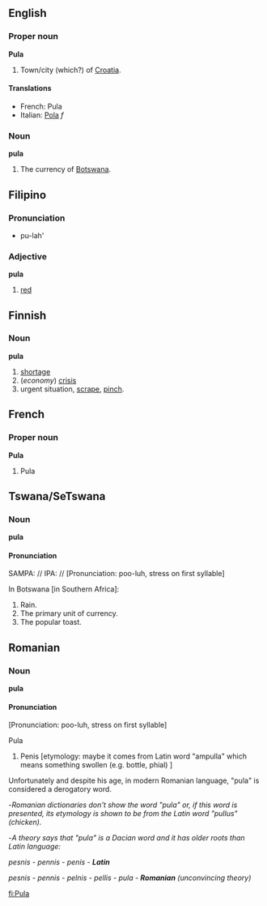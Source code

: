 ==English==
===Proper noun===
'''Pula'''

#Town/city (which?) of [[Croatia]].

====Translations====
*French: Pula
*Italian: [[Pola]] ''f''

===Noun===
'''pula'''

#The currency of [[Botswana]].

==Filipino==
===Pronunciation===
* pu-lah'

===Adjective===
'''pula'''
# [[red]]

==Finnish==
===Noun===
'''pula'''

# [[shortage]]
# (''economy'') [[crisis]]
# urgent situation, [[scrape]], [[pinch]].

==French==
===Proper noun===
'''Pula'''

#Pula

==Tswana/SeTswana==
===Noun===
'''pula'''

====Pronunciation====
SAMPA: //
IPA: //
[Pronunciation: poo-luh, stress on first syllable]

In Botswana [in Southern Africa]:

#Rain.
#The primary unit of currency.
#The popular toast.

==Romanian==
===Noun===
'''pula'''

====Pronunciation====

[Pronunciation: poo-luh, stress on first syllable]

Pula

#Penis [etymology: maybe it comes from Latin word "ampulla" which means something swollen (e.g. bottle, phial) ]
Unfortunately and despite his age, in modern Romanian language, "pula" is considered a derogatory word.

-''Romanian dictionaries don't show the word "pula" or, if this word is presented, its etymology is shown to be from the Latin word "pullus" (chicken).''

-''A theory says that "pula" is a Dacian word and it has older roots than Latin language:''

''pesnis - pennis - penis - '''Latin'''''

''pesnis - pennis - pelnis - pellis - pula - '''Romanian''' (unconvincing theory)''

[[fi:Pula]]